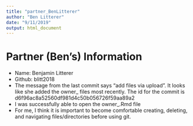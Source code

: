 ```yaml
---
title: "partner_BenLitterer"
author: "Ben Litterer"
date: "9/11/2019"
output: html_document
---
```


# Partner (Ben's) Information 
- Name: Benjamin Litterer 
- Github: blitt2018
- The message from the last commit says "add files via upload". It looks like she added the owner_ files most recently.  The id for the commit is d6f96ac8a52560df981d4c50b056726f59aa89a2
- I was successfully able to open the owner_.Rmd file
- For me, I think it is important to become comfortable creating, deleting, and navigating files/directories before using git. 